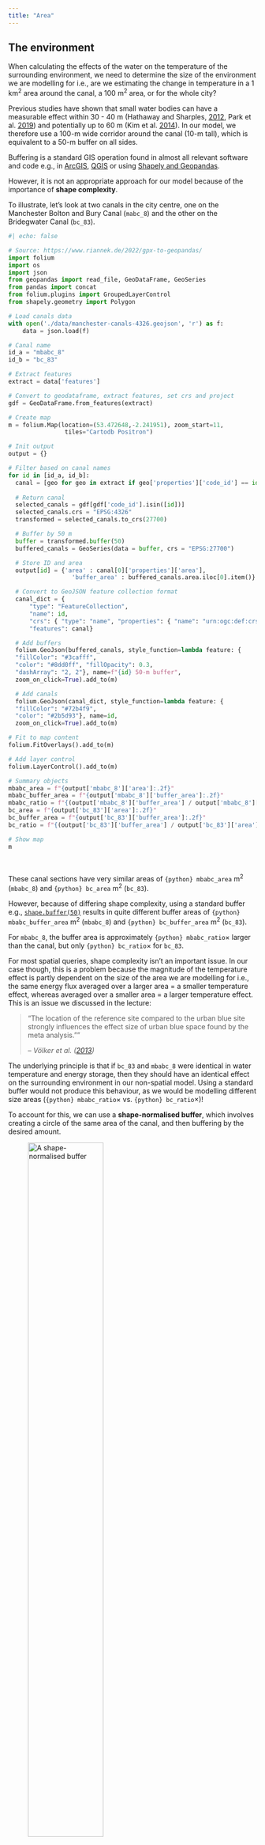 ```yaml
---
title: "Area"
---
```


## The environment

When calculating the effects of the water on the temperature of the surrounding environment, we need to determine the size of the environment we are modelling for i.e., are we estimating the change in temperature in a 1 km^2^ area around the canal, a 100 m^2^ area, or for the whole city? 

Previous studies have shown that small water bodies can have a measurable effect within 30 - 40 m  (Hathaway and Sharples, [2012](https://doi.org/10.1016/j.buildenv.2012.06.013), Park et al. [2019](https://doi.org/10.1016/j.landurbplan.2018.10.022)) and potentially up to 60 m (Kim et al. [2014](http://dx.doi.org/10.4236/jep.2014.55048)). In our model, we therefore use a 100-m wide corridor around the canal (10-m tall), which is equivalent to a 50-m buffer on all sides. 

Buffering is a standard GIS operation found in almost all relevant software and code e.g., in [ArcGIS](https://pro.arcgis.com/en/pro-app/latest/tool-reference/analysis/buffer.htm), [QGIS](https://docs.qgis.org/3.40/en/docs/gentle_gis_introduction/vector_spatial_analysis_buffers.html) or using [Shapely and Geopandas](https://geopandas.org/en/stable/docs/reference/api/geopandas.GeoSeries.buffer.html). 

However, it is not an appropriate approach for our model because of the importance of **shape complexity**. 

To illustrate, let's look at two canals in the city centre, one on the Manchester Bolton and Bury Canal (`mabc_8`) and the other on the Bridegwater Canal (`bc_83`).
```python
#| echo: false

# Source: https://www.riannek.de/2022/gpx-to-geopandas/
import folium
import os
import json
from geopandas import read_file, GeoDataFrame, GeoSeries
from pandas import concat
from folium.plugins import GroupedLayerControl
from shapely.geometry import Polygon

# Load canals data
with open('./data/manchester-canals-4326.geojson', 'r') as f:
    data = json.load(f)

# Canal name
id_a = "mbabc_8"
id_b = "bc_83"

# Extract features
extract = data['features']

# Convert to geodataframe, extract features, set crs and project
gdf = GeoDataFrame.from_features(extract)

# Create map
m = folium.Map(location=(53.472648,-2.241951), zoom_start=11, 
                tiles="Cartodb Positron")

# Init output
output = {}

# Filter based on canal names
for id in [id_a, id_b]:
  canal = [geo for geo in extract if geo['properties']['code_id'] == id]
  
  # Return canal
  selected_canals = gdf[gdf['code_id'].isin([id])]
  selected_canals.crs = "EPSG:4326"
  transformed = selected_canals.to_crs(27700)

  # Buffer by 50 m
  buffer = transformed.buffer(50)
  buffered_canals = GeoSeries(data = buffer, crs = "EPSG:27700")

  # Store ID and area
  output[id] = {'area' : canal[0]['properties']['area'],
                  'buffer_area' : buffered_canals.area.iloc[0].item()}

  # Convert to GeoJSON feature collection format
  canal_dict = {
      "type": "FeatureCollection",
      "name": id,
      "crs": { "type": "name", "properties": { "name": "urn:ogc:def:crs:OGC:1.3:CRS84" } },
      "features": canal}

  # Add buffers
  folium.GeoJson(buffered_canals, style_function=lambda feature: {
  "fillColor": "#3cafff",
  "color": "#8dd0ff", "fillOpacity": 0.3,
  "dashArray": "2, 2"}, name=f"{id} 50-m buffer",
  zoom_on_click=True).add_to(m)

  # Add canals
  folium.GeoJson(canal_dict, style_function=lambda feature: {
  "fillColor": "#72b4f9",
  "color": "#2b5d93"}, name=id,
  zoom_on_click=True).add_to(m)

# Fit to map content
folium.FitOverlays().add_to(m)

# Add layer control
folium.LayerControl().add_to(m)

# Summary objects
mbabc_area = f"{output['mbabc_8']['area']:.2f}"
mbabc_buffer_area = f"{output['mbabc_8']['buffer_area']:.2f}"
mbabc_ratio = f"{(output['mbabc_8']['buffer_area'] / output['mbabc_8']['area']):.2f}"
bc_area = f"{output['bc_83']['area']:.2f}"
bc_buffer_area = f"{output['bc_83']['buffer_area']:.2f}"
bc_ratio = f"{(output['bc_83']['buffer_area'] / output['bc_83']['area']):.2f}"

# Show map
m
```

<br> 

These canal sections have very similar areas of `{python} mbabc_area` m^2^ (`mbabc_8`) and `{python} bc_area` m^2^ (`bc_83`). 

However, because of differing shape complexity, using a standard buffer e.g., [`shape.buffer(50)`](https://geopandas.org/en/stable/docs/reference/api/geopandas.GeoSeries.buffer.html) results in quite different buffer areas of `{python} mbabc_buffer_area` m^2^ (`mbabc_8`) and `{python} bc_buffer_area` m^2^ (`bc_83`). 

For `mbabc_8`, the buffer area is approximately `{python} mbabc_ratio`× larger than the canal, but only `{python} bc_ratio`× for `bc_83`. 

For most spatial queries, shape complexity isn't an important issue. In our case though, this is a problem because the magnitude of the temperature effect is partly dependent on the size of the area we are modelling for i.e., the same energy flux averaged over a larger area = a smaller temperature effect, whereas averaged over a smaller area = a larger temperature effect. This is an issue we discussed in the lecture:

> "The location of the reference site compared to the urban blue site strongly influences the effect size of urban blue space found by the meta analysis.""
>
> -- <cite>Völker et al. ([2013](https://www.jstor.org/stable/23595377))
</cite>

The underlying principle is that if `bc_83` and `mbabc_8` were identical in water temperature and energy storage, then they should have an identical effect on the surrounding environment in our non-spatial model. Using a standard buffer would not produce this behaviour, as we would be modelling different size areas (`{python} mbabc_ratio`× vs. `{python} bc_ratio`×)! 

To account for this, we can use a **shape-normalised buffer**, which involves creating a circle of the same area of the canal, and then buffering by the desired amount. 

![A shape-normalised buffer](images\shape-complexity-solution.png){width=60%}

The advantage of this approach is that the buffered area increases linearly with the area of the canal, which is shown below for the full dataset of modelled canals in the UK and Ireland, where A shows canal area (`x`) compared to a standard buffer area (`y`), and B shows canal area (`x`) compared to a shape-normalised buffer area (`y`): 

![Standard vs. shape-normalised buffers](images\buffer-shape-normalised.png){width=100%}

## Changing canal area

Using this approach, we can then start to investigate how changing the area of the canal influences the magnitude of the temperature effect. 

Again, we will use a single canal as an example (`rc_9` on the Rochdale Canal), re-running the model with different areas (×0.5, ×1.5, ×2.0, ×3.0). This produces the following results, which are the median daytime temperature effects across the year (*p*25, *p*75): 

```python
#| echo: false
#| warning: false


import glob
import json
from datetime import datetime
import plotly.graph_objects as go
import plotly.io as pio
from pandas import to_datetime
from datetime import timedelta

# Load summary file of interest
variable = "area"
with open(f'./data/rc_9-{variable}-summary.json', 'r') as file:
        data = json.load(file)

# Localise niave datetime to aware datetime (UK) and then convert to UTC
local_datetime = to_datetime("2022-01-01 10:00:00")\
.tz_localize('Europe/London')\
.tz_convert('UTC')

# Create a Plotly figure, colour list
fig = go.Figure()
colours = ["#4daeff", "#b64dff", "#ff5d4d", "#ff7000", "#898989"]

# Extract and sort keys
key_list = data.keys()
sorted_keys = sorted(key_list, key=lambda data: float(data[22:][:-5]))

# Iterate and extract data
for k, c in zip(sorted_keys, colours):
  value = data[k]

  # X-axis position
  change = float(k[22:][:-5])

  # Extract values
  median = value['day values']['median']
  ymin = abs(median - value['day values']['q1'])
  ymax = abs(median - value['day values']['q3'])

  # Add to plot
  if change == 1:
    fig.add_scatter(x = [change], 
    y = [median],
    name = f"×{change}",
    mode='markers',
    marker=dict(color=c),
    error_y = dict(type = 'data', color = c,
    symmetric = False,
    array = [ymax],
    arrayminus = [ymin]))

  # Hide to start
  else:
    fig.add_scatter(x = [change], 
    y = [median],
    name = f"×{change}",
    mode='markers',
    marker=dict(color=c),
    visible='legendonly',
    error_y = dict(type = 'data', color = c,
    symmetric = False,
    array = [ymax],
    arrayminus = [ymin]))


# Axis labels
fig.update_layout(
    xaxis_title="Change in canal area (×)", yaxis_title="Air temperature effect (°C)", 
    legend=dict(orientation="h",
    yanchor="bottom", y=1.02,
    xanchor="left", x=0, 
    title = "Canal area"
))

# Save the figure as an HTML file
fig.write_html("./images/area_effects.html")

```

<iframe src="./images/area_effects.html" width="100%" height="600px"></iframe>

> How does canal area influence the magnitude of the effect of the surrounding air? 

> Why might this be?









